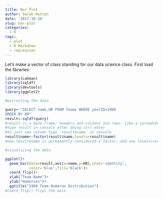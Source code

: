 ```yaml
---
title: Bar Plot
author: Sarah Hutton
date: '2017-10-10'
slug: bar-plot
categories:
  - R
tags:
  - plot
  - R Markdown
  - regression
---
```


Let's make a vector of class standing for our data science class. First load the libraries:

```r
library(Lahman)
library(sqldf)
library(devtools)
library(ggplot2)
```


```r
#extracting the data

query<-"SELECT name,HR FROM Teams WHERE yearID=1980
ORDER BY HR"
result<-sqldf(query)
#result is a date frame; headers and columns and rows- like a spreadsheet
#type result in console after doing ctrl enter
#to just see column type 'result$name' in console
result$name<-factor(result$name,levels=result$name)
#now result$name is permanently considered a factor, and now levels=result$name will order them the way you had them in the columns have x axis as team names 

#visualizing the data

ggplot()+
  geom_bar(data=result,aes(x=name,y=HR),stat='identity',
           color='blue',fill='black')+
  coord_flip()+
  xlab("Team Name")+
  ylab("Homeruns")+
  ggtitle("1980 Team Homerun Distribution")
#coord_flip() flips the axis
```


